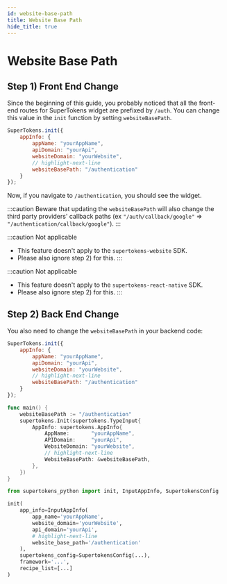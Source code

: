 ```yaml
---
id: website-base-path
title: Website Base Path
hide_title: true
---
```


<!-- COPY DOCS -->
<!-- ./thirdpartyemailpassword/common-customizations/changing-base-path/website-base-path.mdx -->



# Website Base Path
## Step 1) Front End Change 

Since the beginning of this guide, you probably noticed that all the front-end routes for SuperTokens widget are prefixed by `/auth`. You can change this value in the `init` function by setting `websiteBasePath`.

<FrontendSDKTabs>
<TabItem value="reactjs">

```jsx
SuperTokens.init({
    appInfo: {
        appName: "yourAppName",
        apiDomain: "yourApi",
        websiteDomain: "yourWebsite",
        // highlight-next-line
        websiteBasePath: "/authentication"
    }
});
```

Now, if you navigate to `/authentication`, you should see the widget.

:::caution
Beware that updating the `websiteBasePath` will also change the third party providers' callback paths (ex `"/auth/callback/google"` => `"/authentication/callback/google"`).
:::

</TabItem>
<TabItem value="vanillajs">

:::caution Not applicable
- This feature doesn't apply to the `supertokens-website` SDK.
- Please also ignore step 2) for this.
:::

</TabItem>
<TabItem value="react-native">

:::caution Not applicable
- This feature doesn't apply to the `supertokens-react-native` SDK.
- Please also ignore step 2) for this.
:::

</TabItem>
</FrontendSDKTabs>

## Step 2) Back End Change 

You also need to change the `websiteBasePath` in your backend code:

<BackendSDKTabs>
<TabItem value="nodejs">

```jsx
SuperTokens.init({
    appInfo: {
        appName: "yourAppName",
        apiDomain: "yourApi",
        websiteDomain: "yourWebsite",
        // highlight-next-line
        websiteBasePath: "/authentication"
    }
});
```
</TabItem>
<TabItem value="go">

```go
func main() {
	websiteBasePath := "/authentication"
	supertokens.Init(supertokens.TypeInput{
		AppInfo: supertokens.AppInfo{
			AppName:       "yourAppName",
			APIDomain:     "yourApi",
			WebsiteDomain: "yourWebsite",
			// highlight-next-line
			WebsiteBasePath: &websiteBasePath,
		},
	})
}
```
</TabItem>
<TabItem value="python">

```python
from supertokens_python import init, InputAppInfo, SupertokensConfig

init(
    app_info=InputAppInfo(
        app_name='yourAppName',
        website_domain='yourWebsite',
        api_domain='yourApi',
        # highlight-next-line
        website_base_path='/authentication'
    ),
    supertokens_config=SupertokensConfig(...),
    framework='...',
    recipe_list=[...]
)
```
</TabItem>
</BackendSDKTabs>
